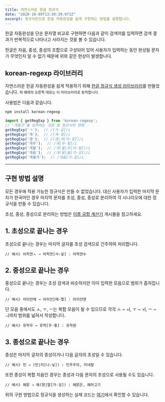 ```yaml
---
title: 자연스러운 한글 정규식
date: "2020-10-09T13:30:39.971Z"
excerpt: 정규식만으로 한글 자동완성을 쉽게 구현하는 방법을 설명합니다.
---
```



한글 자동완성을 단순 문자열 비교로 구현하면 다음과 같이 검색어를 입력하면 검색 결과가 반복적으로 나타나고 사라지는 것을 볼 수 있습니다.

<HangulRegExpDemo />

한글은 자음, 중성, 종성의 조합으로 구성되어 있어 사용자가 입력하는 동안 완성될 문자가 무엇인지 알 수 없기 때문에 위와 같은 현상이 발생합니다.

## korean-regexp 라이브러리

자연스러운 한글 자동완성을 쉽게 적용하기 위해 [한글 정규식 생성 라이브러리](https://github.com/bluewings/korean-regexp)를 만들었습니다. <small>위 예제의 오른쪽 데모는 이 라이브러리로 동작합니다.</small>

사용법은 다음과 같습니다.

```sh
npm install korean-regexp
```

```javascript
import { getRegExp } from 'korean-regexp';
// '개울가'를 입력하는 과정 중 정규식의 변화
getRegExp('ㄱ');  // /[가-깋]/i
getRegExp('개');  // /[개-갷]/i
getRegExp('갱');  // /(갱|개[아-잏])/i
getRegExp('개우');  // /개[우-윟]/i
getRegExp('개울');  // /개(울|우[라-맇])/i
getRegExp('개욹');  // /개(욹|울[가-깋])/i
getRegExp('개울가');  // /개울[가-갛]/i
```

---

## 구현 방법 설명

모든 경우에 적용 가능한 정규식은 만들 수 없었습니다. 대신 사용자가 입력한 마지막 문자가 한국어인 경우 마지막 문자를 초성, 중성, 종성로 분리하여 각 시나리오에 대한 정규식을 만들 수 있습니다.

초성, 중성, 종성으로 분리하는 방법은 [이름 궁합 계산기](https://bluewings.github.io/name-compatibility/) 게시물을 참고하세요.

## 1. 초성으로 끝나는 경우

초성으로 끝나는 경우는 마지막 글자를 초성 검색으로 간주하여 처리합니다.

```
// 예시) 어학연ㅅ → 어학연[사-싷] : 어학연수
```

## 2. 중성으로 끝나는 경우

중성으로 끝나는 경우는 초성 검색과 비슷하지만 이미 입력한 모음으로 범위가 좁혀집니다.

```
// 예시) 아이언매 → 아이언[매-맿] : 아이언맨
```

단 모음 중에서도 ㅗ, ㅜ, ㅡ는 복합 모음이 될 수 있으므로 각각 ㅗ ~ ㅚ, ㅜ ~ ㅟ, ㅡ ~ ㅢ까지 범위를 넓혀서 작성합니다.

```
// 예시) 유학우 → 유학[우-윟] : 유학원
```

## 3. 종성으로 끝나는 경우

종성은 마지막 글자의 종성이거나 다음 글자의 초성일 수 있습니다.

```
// 예시) 민 → (민|미[나-닣]) : 민주주의, 미네랄
```

또한 종성이 복합 자음인 경우는 종성과 다음 문자의 초성으로 사용될 수도 있습니다.

```
// 예시) 해맑 → 해(맑|말[가-깋]) : 해맑은, 해마고기
```

위의 구현 방법으로 정규식을 생성하는 실제 코드는 [여기](https://github.com/bluewings/korean-regexp/blob/main/src/getRegExp.ts)에서 확인할 수 있습니다.
